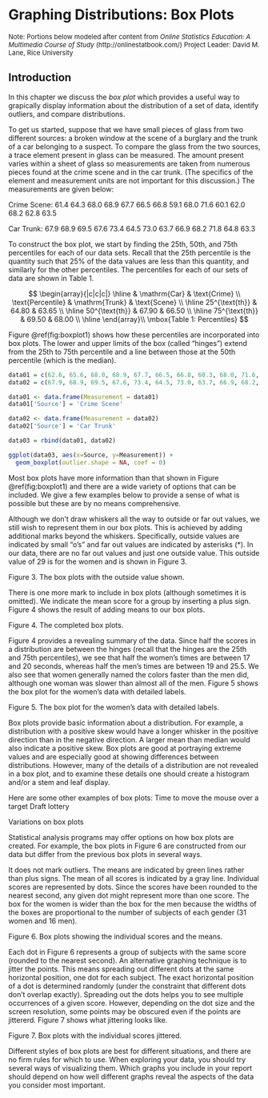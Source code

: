 # Graphing Distributions: Box Plots

 <font size="2"> Note: Portions below modeled after content from
 *Online Statistics Education: A Multimedia Course of Study* 
 (http://onlinestatbook.com/) Project Leader: David M. Lane, Rice University </font>
 
## Introduction

In this chapter we discuss the *box plot* which provides a useful way to grapically
display information about the distribution of a set of data,
identify outliers, and compare distributions.

To get us started, suppose that we have small pieces of glass from two different
sources: a broken window at the scene of a burglary and the trunk of a car
belonging to a suspect.  To compare the glass from the two sources, a trace 
element present in glass can be measured.  The amount present varies within
a sheet of glass so measurements are taken from numerous pieces found at the
crime scene and in the car trunk.  (The specifics of the element and measurement
units are not important for this discussion.)  The measurements are given below:

Crime Scene: 61.4 64.3 68.0 68.9 67.7 66.5 66.8 59.1 68.0 71.6 60.1 62.0 68.2 62.8 63.5

Car Trunk: 67.9 68.9 69.5 67.6 73.4 64.5 73.0 63.7 66.9 68.2 71.8 64.8 63.3

To construct the box plot, we start by finding the 25th, 50th, and 75th percentiles
for each of our data sets.  Recall that the 25th percentile is the quantity such
that 25% of the data values are less than this quantity, and similarly for the
other percentiles.  The percentiles for each of our sets of data are shown in
Table 1.

$$
\begin{array}{|c|c|c|} \hline
& \mathrm{Car} & \text{Crime}  \\
\text{Percentile} & \mathrm{Trunk} & \text{Scene}  \\ \hline
25^{\text{th}} & 64.80 & 63.65  \\  \hline
50^{\text{th}}  & 67.90 & 66.50  \\  \hline
75^{\text{th}} & 69.50 & 68.00  \\  \hline
\end{array}\\
\mbox{Table 1: Percentiles}
$$

Figure \@ref(fig:boxplot1) shows how these percentiles 
are incorporated into box plots.  The lower and upper 
limits of the box (called "hinges") extend from the 
25th to 75th percentile and a line between those at the 50th percentile 
(which is the median).

```r

data01 = c(62.6, 65.6, 68.0, 68.9, 67.7, 66.5, 66.8, 60.3, 68.0, 71.6, 61.4, 63.2, 68.2, 64.1, 64.8)
data02 = c(67.9, 68.9, 69.5, 67.6, 73.4, 64.5, 73.0, 63.7, 66.9, 68.2, 71.8, 64.8, 63.3)

data01 <- data.frame(Measurement = data01)
data01['Source'] = 'Crime Scene'

data02 <- data.frame(Measurement = data02)
data02['Source'] = 'Car Trunk'

data03 = rbind(data01, data02)

ggplot(data03, aes(x=Source, y=Measurement)) + 
  geom_boxplot(outlier.shape = NA, coef = 0)

```

Most box plots have more information than that shown in Figure \@ref(fig:boxplot1)
and there are a wide variety of options that can be included.  We give a few
examples below to provide a sense of what is possible but these are by no means
comprehensive.



Although we don't draw whiskers all the way to outside or far out values, we still wish to represent them in our box plots. This is achieved by adding additional marks beyond the whiskers. Specifically, outside values are indicated by small "o's" and far out values are indicated by asterisks (*). In our data, there are no far out values and just one outside value. This outside value of 29 is for the women and is shown in Figure 3.


Figure 3. The box plots with the outside value shown.

There is one more mark to include in box plots (although sometimes it is omitted). We indicate the mean score for a group by inserting a plus sign. Figure 4 shows the result of adding means to our box plots.


Figure 4. The completed box plots.

Figure 4 provides a revealing summary of the data. Since half the scores in a distribution are between the hinges (recall that the hinges are the 25th and 75th percentiles), we see that half the women's times are between 17 and 20 seconds, whereas half the men's times are between 19 and 25.5. We also see that women generally named the colors faster than the men did, although one woman was slower than almost all of the men. Figure 5 shows the box plot for the women's data with detailed labels.


Figure 5. The box plot for the women's data with detailed labels.

Box plots provide basic information about a distribution. For example, a distribution with a positive skew would have a longer whisker in the positive direction than in the negative direction. A larger mean than median would also indicate a positive skew. Box plots are good at portraying extreme values and are especially good at showing differences between distributions. However, many of the details of a distribution are not revealed in a box plot, and to examine these details one should create a histogram and/or a stem and leaf display.

Here are some other examples of box plots:
Time to move the mouse over a target
Draft lottery

Variations on box plots

Statistical analysis programs may offer options on how box plots are created. For example, the box plots in Figure 6 are constructed from our data but differ from the previous box plots in several ways.

It does not mark outliers.
The means are indicated by green lines rather than plus signs.
The mean of all scores is indicated by a gray line.
Individual scores are represented by dots. Since the scores have been rounded to the nearest second, any given dot might represent more than one score.
The box for the women is wider than the box for the men because the widths of the boxes are proportional to the number of subjects of each gender (31 women and 16 men).

Figure 6. Box plots showing the individual scores and the means.

Each dot in Figure 6 represents a group of subjects with the same score (rounded to the nearest second). An alternative graphing technique is to jitter the points. This means spreading out different dots at the same horizontal position, one dot for each subject. The exact horizontal position of a dot is determined randomly (under the constraint that different dots don’t overlap exactly). Spreading out the dots helps you to see multiple occurrences of a given score. However, depending on the dot size and the screen resolution, some points may be obscured even if the points are jittererd. Figure 7 shows what jittering looks like.


Figure 7. Box plots with the individual scores jittered.

Different styles of box plots are best for different situations, and there are no firm rules for which to use. When exploring your data, you should try several ways of visualizing them. Which graphs you include in your report should depend on how well different graphs reveal the aspects of the data you consider most important.















